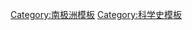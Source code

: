 {{Sidebar
| name = Antarctic expeditions sidebar
| title = [[南极洲|南極]]探險
| contentstyle = text-align: left; white-space: nowrap
| bodyclass = plainlist

| heading1 = {{flagicon image|Flag of the Antarctic Treaty.svg}} 國際協定
| content1 = 
* {{Timeline-event|date={{Start date|1932}}–1933|event=[[國際極地年]]}}
* {{Timeline-event|date={{Start date|1957}}–1958|event=[[國際地球物理年]]}}
* {{Timeline-event|date={{Start date|1959}}–{{0|1959}}|event=[[南極條約體系]]}}

| heading2 = {{flagicon|Belgium}} Belgium
| content2 = 
* {{Timeline-event|date={{Start date|1897}}–1899|event=[[Belgian Antarctic Expedition]]}}

| heading3 = {{flagicon|United Kingdom}} British Empire / Commonwealth
| content3 = 
* {{Timeline-event|date={{Start date|1898}}–1900|event=[[Southern Cross Expedition]]}}
* {{Timeline-event|date={{Start date|1901}}–1904|event=[[Discovery Expedition|Scott's first expedition]]}}
* {{Timeline-event|date={{Start date|1907}}–1909|event=[[尼姆羅德考察隊]]}}
* {{Timeline-event|date={{Start date|1910}}–1913|event=[[新地探險]]}}
* {{Timeline-event|date={{Start date|1911}}–1914|event=[[Australasian Antarctic Expedition|Mawson's first expedition]]}}
* {{Timeline-event|date={{Start date|1914}}–1917|event=[[大英帝國橫越南極遠征]]}}
* {{Timeline-event|date={{Start date|1921}}–1922|event=[[Shackleton–Rowett Expedition|Shackleton's third expedition]]}}
* {{Timeline-event|date={{Start date|1929}}–1931|event=[[British Australian and New Zealand Antarctic Research Expedition|Mawson's second expedition]]}}
* {{Timeline-event|date={{Start date|1934}}–1937|event=[[British Graham Land Expedition|Graham Land expedition]]}}
* {{Timeline-event|date={{Start date|1943}}–1945|event=[[Operation Tabarin]]}}
* {{Timeline-event|date={{Start date|1955}}–1958|event=[[Commonwealth Trans-Antarctic Expedition|Trans-Antarctic Expedition]]}}

| heading4 = {{flagicon|France|1830}} France
| content4 = 
* {{Timeline-event|date={{Start date|1903}}–1905|event=[[法國南極遠征#第三次遠征|沙爾科第一次遠征]]}}
* {{Timeline-event|date={{Start date|1908}}–1910|event=[[法國南極遠征#第四次遠征|沙爾科第二次遠征]]}}

| heading5 = {{flagicon|Germany|empire}} Germany
| content5 = 
* {{Timeline-event|date={{Start date|1901}}–1903|event=[[高斯號遠征]]}}
* {{Timeline-event|date={{Start date|1911}}–1912|event=[[威廉·菲爾希納|菲爾希納遠征]]}}
* {{Timeline-event|date={{Start date|1938}}–1939|event=[[新斯瓦比亞|新斯瓦比亞遠征]]}}

| heading6 = {{flagicon|Japan|1870}} Japan
| content6 = 
* {{Timeline-event|date={{Start date|1910}}–1912|event=[[日本南極遠征]]}}

| heading7 = {{flagicon|Norway}} Norway
| content7 = 
* {{Timeline-event|date={{Start date|1910}}–1912|event=[[阿蒙森南極探險隊]]}}
* {{Timeline-event|date={{Start date|1956}}–1960|event=[[Sixth Norwegian Antarctic Expedition|6th Norwegian Antarctic Expedition]]}}
* {{Timeline-event|date={{Start date|1957}}–1958|event=[[Luncke expedition]]}}

| heading8 = {{flagicon|Soviet Union}} Soviet Union
| content8 = 
* {{Timeline-event|date={{Start date|1955}}–1957|event=[[第一次蘇聯南極遠征]]}}
* {{Timeline-event|date={{Start date|1956}}–1958|event=[[第二次蘇聯南極遠征]]}}

| heading9 = {{flagicon|Sweden}} Sweden
| content9 = 
* {{Timeline-event|date={{Start date|1901}}–1904|event=[[瑞典南極遠征]]}}

| heading10 = {{flagicon|United States|1912}} United States
| content10 = 
* {{Timeline-event|date={{Start date|1928}}–1930|event=[[Richard E. Byrd#First Antarctic expedition, 1928–1930|Byrd's first expedition]]}}
* {{Timeline-event|date={{Start date|1934}}–1935|event=[[Richard E. Byrd#Second Antarctic expedition|Byrd's second expedition]]}}
* {{Timeline-event|date={{Start date|1939}}–1941|event=[[United States Antarctic Service Expedition]]}}
* {{Timeline-event|date={{Start date|1946}}–1947|event=[[跳高行動]]}}
* {{Timeline-event|date={{Start date|1947}}–1948|event=[[風車行動]]}}
* {{Timeline-event|date={{Start date|1947}}–1948|event=[[Ronne Antarctic Research Expedition|Ronne expedition]]}}
* {{Timeline-event|date={{Start date|1955}}–1956|event=[[深凍行動]]}}

| heading11 = International
| content11 = 
* {{Timeline-event|date={{Start date|1949}}–1952|event=[[Norwegian–British–Swedish Antarctic Expedition|NBSX (Maudheim Expedition)]]}}

}}<noinclude>
{{collapsible option}}

[[Category:南极洲模板]]
[[Category:科学史模板]]
</noinclude>